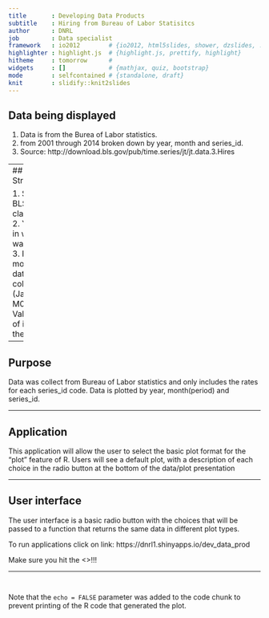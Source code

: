 ```yaml
---
title       : Developing Data Products
subtitle    : Hiring from Bureau of Labor Statisitcs
author      : DNRL
job         : Data specialist
framework   : io2012        # {io2012, html5slides, shower, dzslides, ...}
highlighter : highlight.js  # {highlight.js, prettify, highlight}
hitheme     : tomorrow      # 
widgets     : []            # {mathjax, quiz, bootstrap}
mode        : selfcontained # {standalone, draft}
knit        : slidify::knit2slides
---
```


## Data being displayed

1. Data is from the Burea of Labor statistics.
2. from 2001 through 2014 broken down by year, month and series_id.
3. Source: http://download.bls.gov/pub/time.series/jt/jt.data.3.Hires

---
## DATA Structure

1. Serial_id  = BLS job classifications.
2. Year       = year in which data was collected
3. Period     = month which data was collected (January = M01...)
4. Value      = Rate of increase for the month.

--- 

## Purpose

Data was collect from  Bureau of Labor statistics and only includes the rates for each series_id code.
Data is plotted by  year, month(period) and series_id.

--- 

## Application

This application will allow the user to select the basic plot format for the "plot" feature of R.  Users will see a default plot, with a description of each choice in the radio button at the bottom of the data/plot presentation

---

## User interface

The user interface is a basic radio button with the choices that will be passed to a function that returns the same data in different plot types.

To run applications click on link: https://dnrl1.shinyapps.io/dev_data_prod

Make sure you hit the <<SUBMIT BUTTON>>!!!

--- 
```r

```

```r

```

Note that the `echo = FALSE` parameter was added to the code chunk to prevent printing of the R code that generated the plot.
